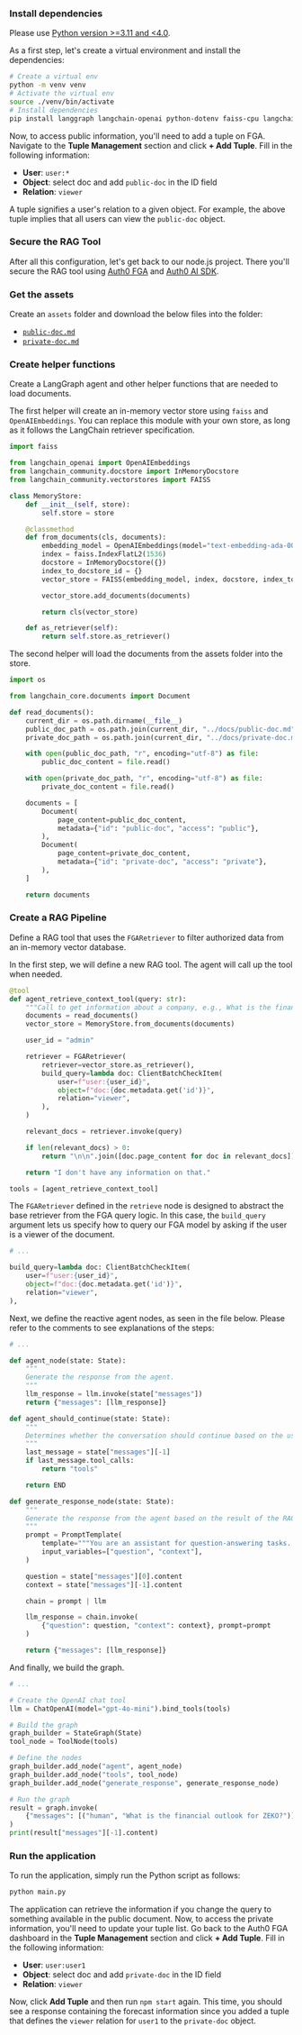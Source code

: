 
<Prerequisites appCreation={false} />

### Install dependencies

Please use [Python version >\=3.11 and \<4.0](https://www.python.org/downloads/).

As a first step, let's create a virtual environment and install the dependencies:

```bash wrap lines
# Create a virtual env
python -m venv venv
# Activate the virtual env
source ./venv/bin/activate
# Install dependencies
pip install langgraph langchain-openai python-dotenv faiss-cpu langchain-community auth0-ai-langchain langgraph-prebuilt
```


<SetupFGAStore />

Now, to access public information, you'll need to add a tuple on FGA. Navigate to the **Tuple Management** section and click **\+ Add Tuple**. Fill in the following information:

- **User**: `user:*`
- **Object**: select doc and add `public-doc` in the ID field
- **Relation**: `viewer`

A tuple signifies a user's relation to a given object. For example, the above tuple implies that all users can view the `public-doc` object.

### Secure the RAG Tool

After all this configuration, let's get back to our node.js project. There you'll secure the RAG tool using [Auth0 FGA](https://auth0.com/fine-grained-authorization) and [Auth0 AI SDK](https://github.com/auth0/auth0-ai-python).

### Get the assets

Create an `assets` folder and download the below files into the folder:

- [`public-doc.md`](https://raw.githubusercontent.com/auth0-samples/auth0-ai-samples/refs/heads/main/authorization-for-rag/langgraph-agentic-js/assets/docs/public-doc.md)
- [`private-doc.md`](https://raw.githubusercontent.com/auth0-samples/auth0-ai-samples/refs/heads/main/authorization-for-rag/langgraph-agentic-js/assets/docs/private-doc.md)

### Create helper functions

Create a LangGraph agent and other helper functions that are needed to load documents.

The first helper will create an in-memory vector store using `faiss` and `OpenAIEmbeddings`. You can replace this module with your own store, as long as it follows the LangChain retriever specification.

```py helpers/memory_store.py wrap lines
import faiss

from langchain_openai import OpenAIEmbeddings
from langchain_community.docstore import InMemoryDocstore
from langchain_community.vectorstores import FAISS

class MemoryStore:
    def __init__(self, store):
        self.store = store

    @classmethod
    def from_documents(cls, documents):
        embedding_model = OpenAIEmbeddings(model="text-embedding-ada-002")
        index = faiss.IndexFlatL2(1536)
        docstore = InMemoryDocstore({})
        index_to_docstore_id = {}
        vector_store = FAISS(embedding_model, index, docstore, index_to_docstore_id)

        vector_store.add_documents(documents)

        return cls(vector_store)

    def as_retriever(self):
        return self.store.as_retriever()
```

The second helper will load the documents from the assets folder into the store.

```py helpers/read_documents.py wrap lines
import os

from langchain_core.documents import Document

def read_documents():
    current_dir = os.path.dirname(__file__)
    public_doc_path = os.path.join(current_dir, "../docs/public-doc.md")
    private_doc_path = os.path.join(current_dir, "../docs/private-doc.md")

    with open(public_doc_path, "r", encoding="utf-8") as file:
        public_doc_content = file.read()

    with open(private_doc_path, "r", encoding="utf-8") as file:
        private_doc_content = file.read()

    documents = [
        Document(
            page_content=public_doc_content,
            metadata={"id": "public-doc", "access": "public"},
        ),
        Document(
            page_content=private_doc_content,
            metadata={"id": "private-doc", "access": "private"},
        ),
    ]

    return documents
```

### Create a RAG Pipeline

Define a RAG tool that uses the `FGARetriever` to filter authorized data from an in-memory vector database.

In the first step, we will define a new RAG tool. The agent will call up the tool when needed.

```py main.py wrap lines
@tool
def agent_retrieve_context_tool(query: str):
    """Call to get information about a company, e.g., What is the financial outlook for ZEKO?"""
    documents = read_documents()
    vector_store = MemoryStore.from_documents(documents)

    user_id = "admin"

    retriever = FGARetriever(
        retriever=vector_store.as_retriever(),
        build_query=lambda doc: ClientBatchCheckItem(
            user=f"user:{user_id}",
            object=f"doc:{doc.metadata.get('id')}",
            relation="viewer",
        ),
    )

    relevant_docs = retriever.invoke(query)

    if len(relevant_docs) > 0:
        return "\n\n".join([doc.page_content for doc in relevant_docs])

    return "I don't have any information on that."

tools = [agent_retrieve_context_tool]
```

The `FGARetriever` defined in the `retrieve` node is designed to abstract the base retriever from the FGA query logic. In this case, the `build_query` argument lets us specify how to query our FGA model by asking if the user is a viewer of the document.

```py main.py wrap lines
# ...

build_query=lambda doc: ClientBatchCheckItem(
    user=f"user:{user_id}",
    object=f"doc:{doc.metadata.get('id')}",
    relation="viewer",
),
```

Next, we define the reactive agent nodes, as seen in the file below. Please refer to the comments to see explanations of the steps:

```py main.py wrap lines
# ...

def agent_node(state: State):
    """
    Generate the response from the agent.
    """
    llm_response = llm.invoke(state["messages"])
    return {"messages": [llm_response]}

def agent_should_continue(state: State):
    """
    Determines whether the conversation should continue based on the user input.
    """
    last_message = state["messages"][-1]
    if last_message.tool_calls:
        return "tools"

    return END

def generate_response_node(state: State):
    """
    Generate the response from the agent based on the result of the RAG tool.
    """
    prompt = PromptTemplate(
        template="""You are an assistant for question-answering tasks. Use the following pieces of retrieved-context to answer the question. If you don't know the answer, just say that you don't know. Use three sentences maximum and keep the answer concise. Question: {question}. Context: {context}. Answer:""",
        input_variables=["question", "context"],
    )

    question = state["messages"][0].content
    context = state["messages"][-1].content

    chain = prompt | llm

    llm_response = chain.invoke(
        {"question": question, "context": context}, prompt=prompt
    )

    return {"messages": [llm_response]}
```

And finally, we build the graph.

```py main.py wrap lines
# ...

# Create the OpenAI chat tool
llm = ChatOpenAI(model="gpt-4o-mini").bind_tools(tools)

# Build the graph
graph_builder = StateGraph(State)
tool_node = ToolNode(tools)

# Define the nodes
graph_builder.add_node("agent", agent_node)
graph_builder.add_node("tools", tool_node)
graph_builder.add_node("generate_response", generate_response_node)

# Run the graph
result = graph.invoke(
    {"messages": [("human", "What is the financial outlook for ZEKO?")]}
)
print(result["messages"][-1].content)
```

### Run the application

To run the application, simply run the Python script as follows:

```bash wrap lines
python main.py
```

The application can retrieve the information if you change the query to something available in the public document. Now, to access the private information, you'll need to update your tuple list. Go back to the Auth0 FGA dashboard in the **Tuple Management** section and click **\+ Add Tuple**. Fill in the following information:

- **User**: `user:user1`
- **Object**: select doc and add `private-doc` in the ID field
- **Relation**: `viewer`

Now, click **Add Tuple** and then run `npm start` again. This time, you should see a response containing the forecast information since you added a tuple that defines the `viewer` relation for `user1` to the `private-doc` object.
